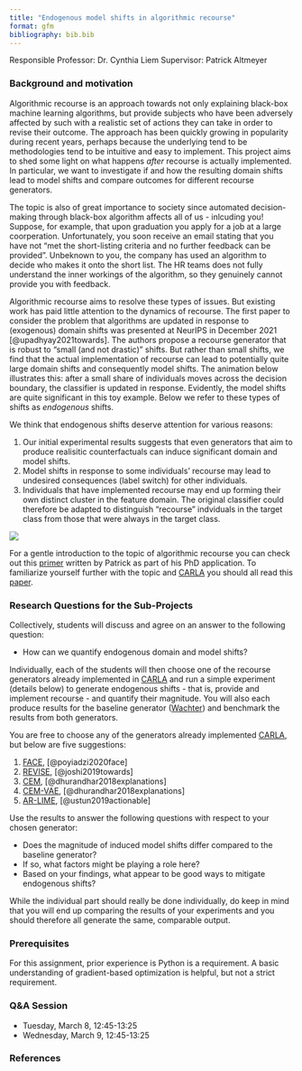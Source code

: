 ```yaml
---
title: "Endogenous model shifts in algorithmic recourse"
format: gfm
bibliography: bib.bib
---
```


Responsible Professor: Dr. Cynthia Liem
Supervisor: Patrick Altmeyer

### Background and motivation

Algorithmic recourse is an approach towards not only explaining black-box machine learning algorithms, but provide subjects 
who have been adversely affected by such with a realistic set of actions they can take in order to revise their outcome. 
The approach has been quickly growing in popularity during recent years, perhaps because the underlying tend to be methodologies tend to be intuitive and easy to implement. This project aims to shed some light on what happens *after* recourse is actually implemented. In particular, we want to investigate if and how the resulting domain shifts lead to model shifts and compare outcomes for different recourse generators. 

The topic is also of great importance to society since automated decision-making through black-box algorithm affects all of us - inlcuding you! Suppose, for example, that upon graduation you apply for a job at a large coorperation. Unfortunately, you soon receive an email stating that you have not "met the short-listing criteria and no further feedback can be provided". Unbeknown to you, the company has used an algorithm to decide who makes it onto the short list. The HR teams does not fully understand the inner workings of the algorithm, so they genuinely cannot provide you with feedback. 

Algorithmic recourse aims to resolve these types of issues. But existing work has paid little attention to the dynamics of 
recourse. The first paper to consider the problem that algorithms are updated in response to (exogenous) domain shifts was presented at NeurIPS in December 2021 [@upadhyay2021towards]. The authors propose a recourse generator that is robust to "small (and not drastic)" shifts. But rather than small shifts, we find that the actual implementation of recourse can lead to potentially quite large domain shifts and consequently model shifts. The animation below illustrates this: after a small share of individuals moves across the decision boundary, the classifier is updated in response. Evidently, the model shifts are quite significant in this toy example. Below we refer to these types of shifts as *endogenous* shifts.

We think that endogenous shifts deserve attention for various reasons:

1. Our initial experimental results suggests that even generators that aim to produce realisitic counterfactuals can induce significant domain and model shifts.
2. Model shifts in response to some individuals' recourse may lead to undesired consequences (label switch) for other individuals.
3. Individuals that have implemented recourse may end up forming their own distinct cluster in the feature domain. The original classifier could therefore be adapted to distinguish "recourse" indviduals in the target class from those that were always in the target class.  

![](www/model_shifts.gif)

For a gentle introduction to the topic of algorithmic recourse you can check out this [primer](https://towardsdatascience.com/individual-recourse-for-black-box-models-5e9ed1e4b4cc) written by Patrick as part of his PhD application. To familiarize yourself further with the topic and [CARLA](https://github.com/carla-recourse/CARLA) you should all read this [paper](https://arxiv.org/pdf/2108.00783.pdf).

### Research Questions for the Sub-Projects

Collectively, students will discuss and agree on an answer to the following question:

- How can we quantify endogenous domain and model shifts? 

Individually, each of the students will then choose one of the recourse generators already implemented in [CARLA](https://github.com/carla-recourse/CARLA) and run a simple experiment (details below) to generate endogenous shifts - that is, provide and implement recourse - and quantify their magnitude. You will also each produce results for the baseline generator ([Wachter](https://arxiv.org/ftp/arxiv/papers/1711/1711.00399.pdf)) and benchmark the results from both generators.

You are free to choose any of the generators already implemented [CARLA](https://github.com/carla-recourse/CARLA), but below are five suggestions:

1. [FACE](https://arxiv.org/pdf/1909.09369.pdf), [@poyiadzi2020face]
2. [REVISE](https://arxiv.org/pdf/1907.09615.pdf), [@joshi2019towards]
3. [CEM](https://arxiv.org/pdf/1802.07623.pdf), [@dhurandhar2018explanations]
4. [CEM-VAE](https://arxiv.org/pdf/1802.07623.pdf), [@dhurandhar2018explanations]
5. [AR-LIME](https://arxiv.org/pdf/1809.06514.pdf), [@ustun2019actionable]

Use the results to answer the following questions with respect to your chosen generator:

- Does the magnitude of induced model shifts differ compared to the baseline generator? 
- If so, what factors might be playing a role here?
- Based on your findings, what appear to be good ways to mitigate endogenous shifts?

While the individual part should really be done individually, do keep in mind that you will end up comparing the results of your experiments and you should therefore all generate the same, comparable output.

### Prerequisites

For this assignment, prior experience is Python is a requirement. A basic understanding of gradient-based optimization is helpful, but not a strict requirement.

### Q&A Session

- Tuesday, March 8, 12:45-13:25
- Wednesday, March 9, 12:45-13:25

### References